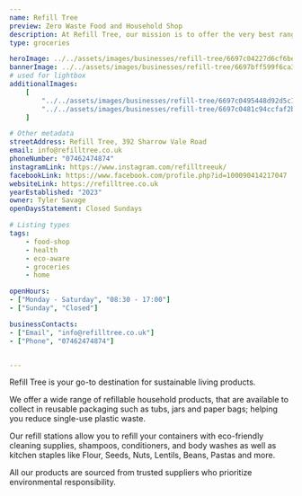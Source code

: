 ```yaml
---
name: Refill Tree
preview: Zero Waste Food and Household Shop
description: At Refill Tree, our mission is to offer the very best range of household cleaning products, dried foods and oils with a sustainable, zero waste packaging approach. Simply bring your empty jars and containers, weigh them and fill them with a product (which are all marked with the price per gram), then weigh them again so you're only paying for what you get. 
type: groceries

heroImage: ../../assets/images/businesses/refill-tree/6697c04227d6cf6be78e2281_Refill-Tree-Thumbnail.jpg
bannerImage: ../../assets/images/businesses/refill-tree/6697bff599f6ca32cc2edcd6_refill-tree-thumb.jpg
# used for lightbox
additionalImages:
    [
        "../../assets/images/businesses/refill-tree/6697c0495448d92d5c10b4f9_image_67516161---Tyler-Savage.JPG",
        "../../assets/images/businesses/refill-tree/6697c0481c94ccfaf2b140e5_IMG-4370---Tyler-Savage.jpg",
    ]

# Other metadata
streetAddress: Refill Tree, 392 Sharrow Vale Road
email: info@refilltree.co.uk
phoneNumber: "07462474874"
instagramLink: https://www.instagram.com/refilltreeuk/
facebookLink: https://www.facebook.com/profile.php?id=100090414217047
websiteLink: https://refilltree.co.uk
yearEstablished: "2023"
owner: Tyler Savage
openDaysStatement: Closed Sundays

# Listing types
tags:
    - food-shop
    - health
    - eco-aware
    - groceries
    - home

openHours:
- ["Monday - Saturday", "08:30 - 17:00"]
- ["Sunday", "Closed"]

businessContacts:
- ["Email", "info@refilltree.co.uk"]
- ["Phone", "07462474874"]


---
```

Refill Tree is your go-to destination for sustainable living products.

We offer a wide range of refillable household products, that are available to collect in reusable packaging such as tubs, jars and paper bags; helping you reduce single-use plastic waste.

Our refill stations allow you to refill your containers with eco-friendly cleaning supplies, shampoos, conditioners, and body washes as well as kitchen staples like Flour, Seeds, Nuts, Lentils, Beans, Pastas and more.

All our products are sourced from trusted suppliers who prioritize environmental responsibility.
